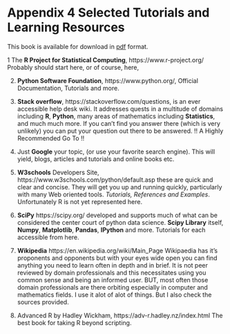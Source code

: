 # Appendix 4 Selected Tutorials and Learning Resources

This book is available for download in [pdf](RPythonBookc.pdf) format.

1 The **R Project for Statistical Computing**, https://www.r-project.org/ Probably should start here, or of course, here,

2. **Python Software Foundation**, https://www.python.org/, Official Documentation, Tutorials and more.

3. **Stack overflow**, https://stackoverflow.com/questions, is an ever accessible help desk wiki. It addresses quests in a multitude of domains including **R**, **Python**, many areas of mathematics including **Statistics**, and much much more. If you can't find you answer there (which is very unlikely) you can put your question out there to be answered. !! A Highly Recommended Go To !!

4. Just **Google** your topic, (or use your favorite search engine). This will yield, blogs, articles and tutorials and online books etc.

5. **W3schools** Developers Site, https://www.w3schools.com/python/default.asp these are quick and clear and concise. They will get you up and running quickly, particularly with many Web oriented tools. *Tutorials, References and Examples*. Unfortunately R is not yet represented here.

6. **SciPy** https://scipy.org/ developed and supports much of what can be considered the center court of python data science. **Scipy Library** itself, **Numpy**, **Matplotlib**, **Pandas**, **IPython** and more. Tutorials for each accessible from here.

7. **Wikipedia** https://en.wikipedia.org/wiki/Main_Page Wikipaedia has it's proponents and opponents but with your eyes wide open you can find anything you need to learn often in depth and in brief. It is not peer reviewed by domain professionals and this necessitates using you common sense and being an informed user. BUT, most often those domain professionals are there orbiting especially in computer and mathematics fields. I use it alot of alot of things. But I also check the sources provided.

8. Advanced R by Hadley Wickham, https://adv-r.hadley.nz/index.html The best book for taking R beyond scripting.


